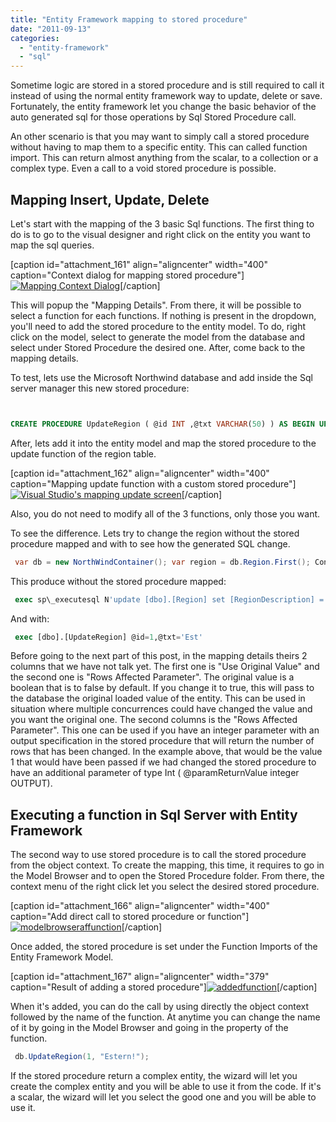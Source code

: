 ```yaml
---
title: "Entity Framework mapping to stored procedure"
date: "2011-09-13"
categories: 
  - "entity-framework"
  - "sql"
---
```


Sometime logic are stored in a stored procedure and is still required to call it instead of using the normal entity framework way to update, delete or save. Fortunately, the entity framework let you change the basic behavior of the auto generated sql for those operations by Sql Stored Procedure call.

An other scenario is that you may want to simply call a stored procedure without having to map them to a specific entity. This can called function import. This can return almost anything from the scalar, to a collection or a complex type. Even a call to a void stored procedure is possible.

## Mapping Insert, Update, Delete

Let's start with the mapping of the 3 basic Sql functions. The first thing to do is to go to the visual designer and right click on the entity you want to map the sql queries.

[caption id="attachment\_161" align="aligncenter" width="400" caption="Context dialog for mapping stored procedure"][![Mapping Context Dialog](http://patrickdesjardins.com/blog/wp-content/uploads/2011/08/mappingstoredprocedure-400x340.png "mappingstoredprocedure")](http://patrickdesjardins.com/blog/entity-framework-mapping-to-stored-procedure/mappingstoredprocedure)[/caption]

This will popup the "Mapping Details". From there, it will be possible to select a function for each functions. If nothing is present in the dropdown, you'll need to add the stored procedure to the entity model. To do, right click on the model, select to generate the model from the database and select under Stored Procedure the desired one. After, come back to the mapping details.

To test, lets use the Microsoft Northwind database and add inside the Sql server manager this new stored procedure:


```sql


CREATE PROCEDURE UpdateRegion ( @id INT ,@txt VARCHAR(50) ) AS BEGIN UPDATE region SET RegionDescription = @txt WHERE RegionID = @id END 
```


After, lets add it into the entity model and map the stored procedure to the update function of the region table.

[caption id="attachment\_162" align="aligncenter" width="400" caption="Mapping update function with a custom stored procedure"][![Visual Studio's mapping update screen](http://patrickdesjardins.com/blog/wp-content/uploads/2011/08/mappingUpdateStoredProcedure-400x132.png "mappingUpdateStoredProcedure")](http://patrickdesjardins.com/blog/entity-framework-mapping-to-stored-procedure/mappingupdatestoredprocedure)[/caption]

Also, you do not need to modify all of the 3 functions, only those you want.

To see the difference. Lets try to change the region without the stored procedure mapped and with to see how the generated SQL change.


```csharp
 var db = new NorthWindContainer(); var region = db.Region.First(); Console.WriteLine("The first region description is : " + region.RegionDescription); region.RegionDescription = "Est"; db.SaveChanges(); region = db.Region.First(); Console.WriteLine("The first region description is : " + region.RegionDescription); Console.ReadLine(); 
```

This produce without the stored procedure mapped:


```sql
 exec sp\_executesql N'update [dbo].[Region] set [RegionDescription] = @0 where ([RegionID] = @1) ',N'@0 nchar(50),@1 int',@0=N'Est',@1=1 
```


And with:


```sql
 exec [dbo].[UpdateRegion] @id=1,@txt='Est' 
```


Before going to the next part of this post, in the mapping details theirs 2 columns that we have not talk yet. The first one is "Use Original Value" and the second one is "Rows Affected Parameter". The original value is a boolean that is to false by default. If you change it to true, this will pass to the database the original loaded value of the entity. This can be used in situation where multiple concurrences could have changed the value and you want the original one. The second columns is the "Rows Affected Parameter". This one can be used if you have an integer parameter with an output specification in the stored procedure that will return the number of rows that has been changed. In the example above, that would be the value 1 that would have been passed if we had changed the stored procedure to have an additional parameter of type Int ( @paramReturnValue integer OUTPUT).

## Executing a function in Sql Server with Entity Framework

The second way to use stored procedure is to call the stored procedure from the object context. To create the mapping, this time, it requires to go in the Model Browser and to open the Stored Procedure folder. From there, the context menu of the right click let you select the desired stored procedure.

[caption id="attachment\_166" align="aligncenter" width="400" caption="Add direct call to stored procedure or function"][![](http://patrickdesjardins.com/blog/wp-content/uploads/2011/08/modelbrowseraffunction-400x327.png "modelbrowseraffunction")](http://patrickdesjardins.com/blog/entity-framework-mapping-to-stored-procedure/modelbrowseraffunction)[/caption]

Once added, the stored procedure is set under the Function Imports of the Entity Framework Model.

[caption id="attachment\_167" align="aligncenter" width="379" caption="Result of adding a stored procedure"][![](http://patrickdesjardins.com/blog/wp-content/uploads/2011/08/addedfunction.png "addedfunction")](http://patrickdesjardins.com/blog/entity-framework-mapping-to-stored-procedure/addedfunction)[/caption]

When it's added, you can do the call by using directly the object context followed by the name of the function. At anytime you can change the name of it by going in the Model Browser and going in the property of the function.


```csharp
 db.UpdateRegion(1, "Estern!"); 
```

If the stored procedure return a complex entity, the wizard will let you create the complex entity and you will be able to use it from the code. If it's a scalar, the wizard will let you select the good one and you will be able to use it.
